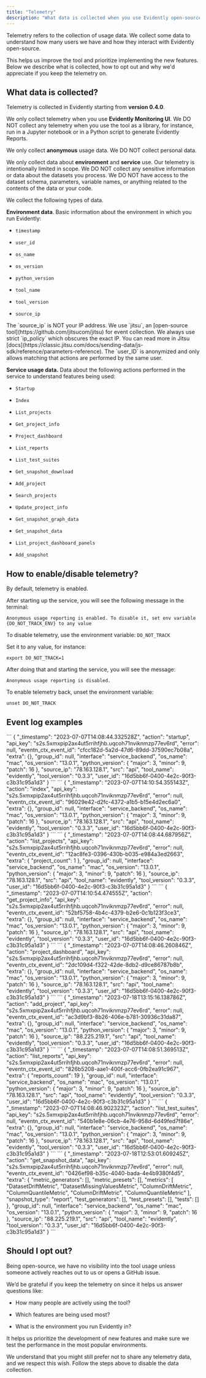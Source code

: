 ```yaml
---
title: "Telemetry"
description: "What data is collected when you use Evidently open-source."
---
```


Telemetry refers to the collection of usage data. We collect some data to understand how many users we have and how they interact with Evidently open-source.

This helps us improve the tool and prioritize implementing the new features. Below we describe what is collected, how to opt out and why we'd appreciate if you keep the telemetry on.

## **What data is collected?**

Telemetry is collected in Evidently starting from **version 0.4.0**.

We only collect telemetry when you use **Evidently Monitoring UI**. We DO NOT collect any telemetry when you use the tool as a library, for instance, run in a Jupyter notebook or in a Python script to generate Evidently Reports.

We only collect **anonymous** usage data. We DO NOT collect personal data.

We only collect data about **environment** and **service** use. Our telemetry is intentionally limited in scope. We DO NOT collect any sensitive information or data about the datasets you process. We DO NOT have access to the dataset schema, parameters, variable names, or anything related to the contents of the data or your code.

We collect the following types of data.

**Environment data**. Basic information about the environment in which you run Evidently:

* `timestamp`

* `user_id`

* `os_name`

* `os_version`

* `python_version`

* `tool_name`

* `tool_version`

* `source_ip`

<Info>
  The `source_ip` is NOT your IP address. We use `jitsu`, an [open-source tool](https://github.com/jitsucom/jitsu) for event collection. We always use strict `ip_policy` which obscures the exact IP. You can read more in Jitsu [docs](https://classic.jitsu.com/docs/sending-data/js-sdk/reference/parameters-reference).
</Info>

<Info>
  The `user_ID` is anonymized and only allows matching that actions are performed by the same user.
</Info>

**Service usage data.** Data about the following actions performed in the service to understand features being used:

* `Startup`

* `Index`

* `List_projects`

* `Get_project_info`

* `Project_dashboard`

* `List_reports`

* `List_test_suites`

* `Get_snapshot_download`

* `Add_project`

* `Search_projects`

* `Update_project_info`

* `Get_snapshot_graph_data`

* `Get_snapshot_data`

* `List_project_dashboard_panels`

* `Add_snapshot`

## How to enable/disable telemetry?

By default, telemetry is enabled.

After starting up the service, you will see the following message in the terminal:

```
Anonymous usage reporting is enabled. To disable it, set env variable {DO_NOT_TRACK_ENV} to any value
```

To disable telemetry, use the environment variable: `DO_NOT_TRACK`

Set it to any value, for instance:

```
export DO_NOT_TRACK=1
```

After doing that and starting the service, you will see the message:

```
Anonymous usage reporting is disabled.
```

To enable telemetry back, unset the environment variable:

```
unset DO_NOT_TRACK
```

## Event log examples

<AccordionGroup>
  <Accordion title="Action: startup">
    ```
    {
    "_timestamp": "2023-07-07T14:08:44.332528Z",
    "action": "startup",
    "api_key": "s2s.5xmxpip2ax4ut5rrihfjhb.uqcoh71nviknmzp77ev6rd",
    "error": null,
    "eventn_ctx_event_id": "cfcc182d-5a2d-47d6-89dd-37590ec7b08a",
    "extra": {},
    "group_id": null,
    "interface": "service_backend",
    "os_name": "mac",
    "os_version": "13.0.1",
    "python_version": {
      "major": 3,
      "minor": 9,
      "patch": 16
    },
    "source_ip": "78.163.128.1",
    "src": "api",
    "tool_name": "evidently",
    "tool_version": "0.3.3",
    "user_id": "16d5bb6f-0400-4e2c-90f3-c3b31c95a1d3"
    }
    ```
  </Accordion>

  <Accordion title="Action: index">
    ```
    {
    "_timestamp": "2023-07-07T14:10:54.355143Z",
    "action": "index",
    "api_key": "s2s.5xmxpip2ax4ut5rrihfjhb.uqcoh71nviknmzp77ev6rd",
    "error": null,
    "eventn_ctx_event_id": "96029e42-d2fc-4372-a1b5-b15e4d2ec6a0",
    "extra": {},
    "group_id": null,
    "interface": "service_backend",
    "os_name": "mac",
    "os_version": "13.0.1",
    "python_version": {
    "major": 3,
    "minor": 9,
    "patch": 16
    },
    "source_ip": "78.163.128.1",
    "src": "api",
    "tool_name": "evidently",
    "tool_version": "0.3.3",
    "user_id": "16d5bb6f-0400-4e2c-90f3-c3b31c95a1d3"
    }
    ```
  </Accordion>

  <Accordion title="Action: list_projects">
    ```
    {
      "_timestamp": "2023-07-07T14:08:44.687956Z",
      "action": "list_projects",
      "api_key": "s2s.5xmxpip2ax4ut5rrihfjhb.uqcoh71nviknmzp77ev6rd",
      "error": null,
      "eventn_ctx_event_id": "12ac8fe3-0396-430b-b035-e984a3ed2663",
      "extra": {
        "project_count": 1
      },
      "group_id": null,
      "interface": "service_backend",
      "os_name": "mac",
      "os_version": "13.0.1",
      "python_version": {
        "major": 3,
        "minor": 9,
        "patch": 16
      },
      "source_ip": "78.163.128.1",
      "src": "api",
      "tool_name": "evidently",
      "tool_version": "0.3.3",
      "user_id": "16d5bb6f-0400-4e2c-90f3-c3b31c95a1d3"
    }
    ```
  </Accordion>

  <Accordion title="Action: get_project_info">
    ```
    {
    "_timestamp": "2023-07-07T14:10:54.474555Z",
    "action": "get_project_info",
    "api_key": "s2s.5xmxpip2ax4ut5rrihfjhb.uqcoh71nviknmzp77ev6rd",
    "error": null,
    "eventn_ctx_event_id": "52bf5758-4b4c-4379-b2e6-0c1b123f3ce3",
    "extra": {},
    "group_id": null,
    "interface": "service_backend",
    "os_name": "mac",
    "os_version": "13.0.1",
    "python_version": {
     "major": 3,
     "minor": 9,
     "patch": 16
    },
    "source_ip": "78.163.128.1",
    "src": "api",
    "tool_name": "evidently",
    "tool_version": "0.3.3",
    "user_id": "16d5bb6f-0400-4e2c-90f3-c3b31c95a1d3"
    }
    ```
  </Accordion>

  <Accordion title="Action: project_dashboard">
    ```
    {
    "_timestamp": "2023-07-07T14:08:46.260846Z",
    "action": "project_dashboard",
    "api_key": "s2s.5xmxpip2ax4ut5rrihfjhb.uqcoh71nviknmzp77ev6rd",
    "error": null,
    "eventn_ctx_event_id": "2dc109d4-f322-42de-8db2-d9ce86787b8b",
    "extra": {},
    "group_id": null,
    "interface": "service_backend",
    "os_name": "mac",
    "os_version": "13.0.1",
    "python_version": {
      "major": 3,
      "minor": 9,
      "patch": 16
    },
    "source_ip": "78.163.128.1",
    "src": "api",
    "tool_name": "evidently",
    "tool_version": "0.3.3",
    "user_id": "16d5bb6f-0400-4e2c-90f3-c3b31c95a1d3"
    }
    ```
  </Accordion>

  <Accordion title="Action: add_project">
    ```
    {
    "_timestamp": "2023-07-18T13:15:16.138786Z",
    "action": "add_project",
    "api_key": "s2s.5xmxpip2ax4ut5rrihfjhb.uqcoh71nviknmzp77ev6rd",
    "error": null,
    "eventn_ctx_event_id": "ac3d9bf3-8b26-406e-b781-30936c31da87",
    "extra": {},
    "group_id": null,
    "interface": "service_backend",
    "os_name": "mac",
    "os_version": "13.0.1",
    "python_version": {
     "major": 3,
     "minor": 9,
     "patch": 16
    },
    "source_ip": "88.225.219.1",
    "src": "api",
    "tool_name": "evidently",
    "tool_version": "0.3.3",
    "user_id": "16d5bb6f-0400-4e2c-90f3-c3b31c95a1d3"
    }
    ```
  </Accordion>

  <Accordion title="Action: list_reports">
    ```
    {
      "_timestamp": "2023-07-07T14:08:51.369513Z",
      "action": "list_reports",
      "api_key": "s2s.5xmxpip2ax4ut5rrihfjhb.uqcoh71nviknmzp77ev6rd",
      "error": null,
      "eventn_ctx_event_id": "826b5208-aae1-400f-acc6-0fb2ea91c967",
      "extra": {
        "reports_count": 19
      },
      "group_id": null,
      "interface": "service_backend",
      "os_name": "mac",
      "os_version": "13.0.1",
      "python_version": {
        "major": 3,
        "minor": 9,
        "patch": 16
      },
      "source_ip": "78.163.128.1",
      "src": "api",
      "tool_name": "evidently",
      "tool_version": "0.3.3",
      "user_id": "16d5bb6f-0400-4e2c-90f3-c3b31c95a1d3"
    }
    ```
  </Accordion>

  <Accordion title="Action: list_test_suite">
    ```
    {
      "_timestamp": "2023-07-07T14:08:46.902323Z",
      "action": "list_test_suites",
      "api_key": "s2s.5xmxpip2ax4ut5rrihfjhb.uqcoh71nviknmzp77ev6rd",
      "error": null,
      "eventn_ctx_event_id": "540b1e8e-06cb-4e76-958d-6d49fed7f86e",
      "extra": {},
      "group_id": null,
      "interface": "service_backend",
      "os_name": "mac",
      "os_version": "13.0.1",
      "python_version": {
        "major": 3,
        "minor": 9,
        "patch": 16
      },
      "source_ip": "78.163.128.1",
      "src": "api",
      "tool_name": "evidently",
      "tool_version": "0.3.3",
      "user_id": "16d5bb6f-0400-4e2c-90f3-c3b31c95a1d3"
    }
    ```
  </Accordion>

  <Accordion title="Action: get_snapshot_data">
    ```
    {
      "_timestamp": "2023-07-18T12:53:01.609245Z",
      "action": "get_snapshot_data",
      "api_key": "s2s.5xmxpip2ax4ut5rrihfjhb.uqcoh71nviknmzp77ev6rd",
      "error": null,
      "eventn_ctx_event_id": "0426ef98-b35c-4040-bada-4e4b9380f4d5",
      "extra": {
        "metric_generators": [],
        "metric_presets": [],
        "metrics": [
          "DatasetDriftMetric",
          "DatasetMissingValuesMetric",
          "ColumnDriftMetric",
          "ColumnQuantileMetric",
          "ColumnDriftMetric",
          "ColumnQuantileMetric"
        ],
        "snapshot_type": "report",
        "test_generators": [],
        "test_presets": [],
        "tests": []
      },
      "group_id": null,
      "interface": "service_backend",
      "os_name": "mac",
      "os_version": "13.0.1",
      "python_version": {
        "major": 3,
        "minor": 9,
        "patch": 16
      },
      "source_ip": "88.225.219.1",
      "src": "api",
      "tool_name": "evidently",
      "tool_version": "0.3.3",
      "user_id": "16d5bb6f-0400-4e2c-90f3-c3b31c95a1d3"
    }
    ```
  </Accordion>
</AccordionGroup>

## **Should I opt out?**

Being open-source, we have no visibility into the tool usage unless someone actively reaches out to us or opens a GitHub issue.

We’d be grateful if you keep the telemetry on since it helps us answer questions like:

* How many people are actively using the tool?

* Which features are being used most?

* What is the environment you run Evidently in?

It helps us prioritize the development of new features and make sure we test the performance in the most popular environments.

We understand that you might still prefer not to share any telemetry data, and we respect this wish. Follow the steps above to disable the data collection.